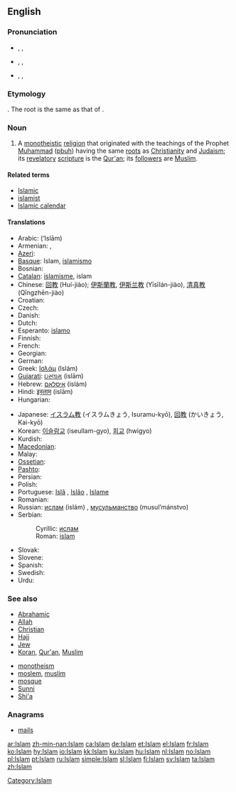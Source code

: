{{also|islam|islám}}
==English==

===Pronunciation===
* {{enPR|ĭs-läm'}}, {{IPA|/ɪsˈlɑːm/}}, {{SAMPA|/Is"lA:m/}}
* {{enPR|ĭz-läm'}}, {{IPA|/ɪzˈlɑːm/}}, {{SAMPA|/Iz"lA:m/}}
* {{enPR|ĭz'lăm}}, {{IPA|/ˈɪzlæm/}}, {{SAMPA|/"Izl{m/}}

===Etymology===
{{etyl|ar}} {{term|اسلام|إسْلام|sc=Arab|tr=‘islām|submission (to the will of God)|lang=ar}}. The root is the same as that of {{term|سلام|سَلام|sc=Arab|tr=salām||peace|lang=ar}}.

===Noun===
{{en-noun|-}}
{{wikipedia}}

# A [[monotheistic]] [[religion]] that originated with the teachings of the Prophet [[Muhammad]] ([[pbuh]]) having the same [[root]]s as [[Christianity]] and [[Judaism]]; its [[revelatory]] [[scripture]] is the [[Qur'an]]; its [[follower]]s are [[Muslim]].

====Related terms====
* [[Islamic]]
* [[islamist]]
* [[Islamic calendar]]

====Translations====
{{trans-top|religion}}
* Arabic: {{Arab|[[إسلام]]}} (‘Islām) {{m}}
* Armenian: {{t-|hy|իսլամ|tr=islam}}, {{t-|hy|մահմեդականություն|tr=mahmedakanut'yun}}
* [[Azeri]]: {{t-|az|islam|xs=Azeri}}
* [[Basque]]: Islam, [[islamismo]]
* Bosnian: {{t-|bs|islam|m}}
* [[Catalan]]: [[islamisme]], islam
* Chinese: [[回教]] (Huí-jiào); [[伊斯蘭教]], [[伊斯兰教]] (Yīsīlán-jiào), [[清真教]] (Qīngzhēn-jiào)
* Croatian: {{t-|hr|islam|m}}
* Czech: {{t+|cs|islám|m}}
* Danish: {{t-|da|islam}}
* Dutch: {{t+|nl|islam|m}}
* Esperanto: [[islamo]]
* Finnish: {{t+|fi|islam}}
* French: {{t+|fr|Islam|m}}
* Georgian: {{t-|ka|ისლამი|tr=islami|sc=Geor|xs=Georgian}}
* German: {{t+|de|Islam|m}}
* Greek: [[Ισλάμ]] (Islám) {{n}}
* [[Gujarati]]: [[ઇસ્લામ]] (islām)
* Hebrew: [[איסלאם]] (islám)
* Hindi: [[इस्लाम]] (islām)
* Hungarian: {{t+|hu|iszlám}}
{{trans-mid}}
* Japanese: [[イスラム教]] (イスラムきょう, Isuramu-kyō), [[回教]] (かいきょう, Kai-kyō)
* Korean: [[이슬람교]] (iseullam-gyo), [[회교]] (hwigyo)
* Kurdish: {{ku-Arab|[[ئیسلام]]}}
* [[Macedonian]]: {{t-|mk|ислам|m|tr=íslam}}
* Malay: {{t-|ms|Islam|xs=Malay}}
* [[Ossetian]]: {{tø|os|пысылмон дин|tr=pysylmon din|sc=Cyrl|xs=Ossetian}}
* [[Pashto]]: {{t-|ps|اسلام|m|tr=islām|sc=ps-Arab|xs=Pashto}}
* Persian: {{t-|fa|اسلام|tr=eslâm|xs=Persian}}
* Polish: {{t+|pl|islam}}
* Portuguese: [[Islã]] {{m}}, [[Islão]] {{m}}, [[Islame]] {{m}}
* Romanian: {{t-|ro|islam}}
* Russian: [[ислам]] (islám) {{m}}, [[мусульманство]] (musul’mánstvo) {{n}}
* Serbian:
*: Cyrillic: [[ислам#Serbian|ислам]] {{m}}
*: Roman: [[islam#Serbian|islam]] {{m}}
* Slovak: {{t-|sk|islám|m}}
* Slovene: {{t+|sl|islam|m}}
* Spanish: {{t-|es|Islam|m}}
* Swedish: {{t+|sv|islam}}
* Urdu: {{t-|ur|اسلام|tr=islām|xs=Urdu}}
{{trans-bottom}}

===See also===
{{top2}}
* [[Abrahamic]]
* [[Allah]]
* [[Christian]]
* [[Hajj]]
* [[Jew]]
* [[Koran]], [[Qur'an]], [[Muslim]]
{{mid2}}
* [[monotheism]]
* [[moslem]], [[muslim]]
* [[mosque]]
* [[Sunni]]
* [[Shi'a]]
{{bottom2}}

===Anagrams===
* [[mails]]

[[Category:Islam]]

[[ar:Islam]]
[[zh-min-nan:Islam]]
[[ca:Islam]]
[[de:Islam]]
[[et:Islam]]
[[el:Islam]]
[[fr:Islam]]
[[ko:Islam]]
[[hy:Islam]]
[[io:Islam]]
[[kk:Islam]]
[[ku:Islam]]
[[hu:Islam]]
[[nl:Islam]]
[[no:Islam]]
[[pl:Islam]]
[[pt:Islam]]
[[ru:Islam]]
[[simple:Islam]]
[[sl:Islam]]
[[fi:Islam]]
[[sv:Islam]]
[[ta:Islam]]
[[zh:Islam]]